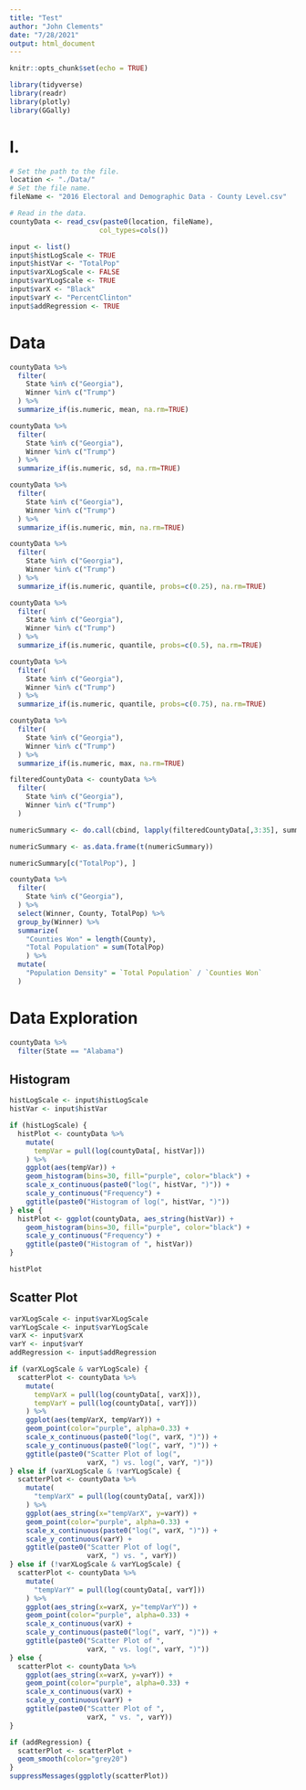 ```yaml
---
title: "Test"
author: "John Clements"
date: "7/28/2021"
output: html_document
---
```


```r
knitr::opts_chunk$set(echo = TRUE)
```

```r
library(tidyverse)
library(readr)
library(plotly)
library(GGally)
```


# I.

```r
# Set the path to the file.
location <- "./Data/"
# Set the file name.
fileName <- "2016 Electoral and Demographic Data - County Level.csv"

# Read in the data.
countyData <- read_csv(paste0(location, fileName),
                      col_types=cols())
```

```r
input <- list()
input$histLogScale <- TRUE
input$histVar <- "TotalPop"
input$varXLogScale <- FALSE
input$varYLogScale <- TRUE
input$varX <- "Black"
input$varY <- "PercentClinton"
input$addRegression <- TRUE
```

# Data

```r
countyData %>%
  filter(
    State %in% c("Georgia"),
    Winner %in% c("Trump")
  ) %>%
  summarize_if(is.numeric, mean, na.rm=TRUE)

countyData %>%
  filter(
    State %in% c("Georgia"),
    Winner %in% c("Trump")
  ) %>%
  summarize_if(is.numeric, sd, na.rm=TRUE)

countyData %>%
  filter(
    State %in% c("Georgia"),
    Winner %in% c("Trump")
  ) %>%
  summarize_if(is.numeric, min, na.rm=TRUE)

countyData %>%
  filter(
    State %in% c("Georgia"),
    Winner %in% c("Trump")
  ) %>%
  summarize_if(is.numeric, quantile, probs=c(0.25), na.rm=TRUE)

countyData %>%
  filter(
    State %in% c("Georgia"),
    Winner %in% c("Trump")
  ) %>%
  summarize_if(is.numeric, quantile, probs=c(0.5), na.rm=TRUE)

countyData %>%
  filter(
    State %in% c("Georgia"),
    Winner %in% c("Trump")
  ) %>%
  summarize_if(is.numeric, quantile, probs=c(0.75), na.rm=TRUE)

countyData %>%
  filter(
    State %in% c("Georgia"),
    Winner %in% c("Trump")
  ) %>%
  summarize_if(is.numeric, max, na.rm=TRUE)
```


```r
filteredCountyData <- countyData %>%
  filter(
    State %in% c("Georgia"),
    Winner %in% c("Trump")
  )

numericSummary <- do.call(cbind, lapply(filteredCountyData[,3:35], summary))

numericSummary <- as.data.frame(t(numericSummary))

numericSummary[c("TotalPop"), ] 
```

```r
countyData %>%
  filter(
    State %in% c("Georgia"),
  ) %>%
  select(Winner, County, TotalPop) %>%
  group_by(Winner) %>%
  summarize(
    "Counties Won" = length(County),
    "Total Population" = sum(TotalPop)
    ) %>%
  mutate(
    "Population Density" = `Total Population` / `Counties Won`
  )

```


# Data Exploration

```r
countyData %>%
  filter(State == "Alabama")
```


## Histogram

```r
histLogScale <- input$histLogScale
histVar <- input$histVar

if (histLogScale) {
  histPlot <- countyData %>%
    mutate(
      tempVar = pull(log(countyData[, histVar]))
    ) %>%
    ggplot(aes(tempVar)) + 
    geom_histogram(bins=30, fill="purple", color="black") + 
    scale_x_continuous(paste0("log(", histVar, ")")) +
    scale_y_continuous("Frequency") + 
    ggtitle(paste0("Histogram of log(", histVar, ")"))
} else {
  histPlot <- ggplot(countyData, aes_string(histVar)) + 
    geom_histogram(bins=30, fill="purple", color="black") + 
    scale_y_continuous("Frequency") + 
    ggtitle(paste0("Histogram of ", histVar))
}

histPlot
```

## Scatter Plot

```r
varXLogScale <- input$varXLogScale 
varYLogScale <- input$varYLogScale
varX <- input$varX 
varY <- input$varY
addRegression <- input$addRegression

if (varXLogScale & varYLogScale) {
  scatterPlot <- countyData %>%
    mutate(
      tempVarX = pull(log(countyData[, varX])),
      tempVarY = pull(log(countyData[, varY]))
    ) %>%
    ggplot(aes(tempVarX, tempVarY)) + 
    geom_point(color="purple", alpha=0.33) + 
    scale_x_continuous(paste0("log(", varX, ")")) +
    scale_y_continuous(paste0("log(", varY, ")")) + 
    ggtitle(paste0("Scatter Plot of log(", 
                   varX, ") vs. log(", varY, ")"))
} else if (varXLogScale & !varYLogScale) {
  scatterPlot <- countyData %>%
    mutate(
      "tempVarX" = pull(log(countyData[, varX]))
    ) %>%
    ggplot(aes_string(x="tempVarX", y=varY)) + 
    geom_point(color="purple", alpha=0.33) + 
    scale_x_continuous(paste0("log(", varX, ")")) +
    scale_y_continuous(varY) + 
    ggtitle(paste0("Scatter Plot of log(", 
                   varX, ") vs. ", varY))
} else if (!varXLogScale & varYLogScale) {
  scatterPlot <- countyData %>%
    mutate(
      "tempVarY" = pull(log(countyData[, varY]))
    ) %>%
    ggplot(aes_string(x=varX, y="tempVarY")) + 
    geom_point(color="purple", alpha=0.33) + 
    scale_x_continuous(varX) +
    scale_y_continuous(paste0("log(", varY, ")")) + 
    ggtitle(paste0("Scatter Plot of ", 
                   varX, " vs. log(", varY, ")"))
} else {
  scatterPlot <- countyData %>%
    ggplot(aes_string(x=varX, y=varY)) + 
    geom_point(color="purple", alpha=0.33) + 
    scale_x_continuous(varX) +
    scale_y_continuous(varY) + 
    ggtitle(paste0("Scatter Plot of ", 
                   varX, " vs. ", varY))
}

if (addRegression) {
  scatterPlot <- scatterPlot +
  geom_smooth(color="grey20")
}
suppressMessages(ggplotly(scatterPlot)) 
```








